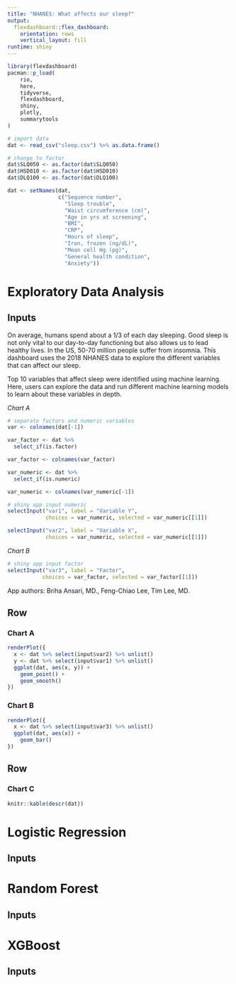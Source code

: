 ```yaml
---
title: "NHANES: What affects our sleep?"
output: 
  flexdashboard::flex_dashboard:
    orientation: rows
    vertical_layout: fill
runtime: shiny
---
```


```r
library(flexdashboard)
pacman::p_load(
    rio,
    here,
    tidyverse,
    flexdashboard,
    shiny,
    plotly,
    summarytools
)

# import data
dat <- read_csv("sleep.csv") %>% as.data.frame()

# change to factor
dat$SLQ050 <- as.factor(dat$SLQ050)
dat$HSD010 <- as.factor(dat$HSD010)
dat$DLQ100 <- as.factor(dat$DLQ100)

dat <- setNames(dat, 
                c("Sequence number",
                  "Sleep trouble", 
                  "Waist circumference (cm)", 
                  "Age in yrs at screening", 
                  "BMI",
                  "CRP",
                  "Hours of sleep",
                  "Iron, frozen (ng/dL)",
                  "Mean cell Hg (pg)",
                  "General health condition",
                  "Anxiety"))

```

# Exploratory Data Analysis
Inputs {.sidebar}
-----------------------------------------------------------------------

On average, humans spend about a 1/3 of each day sleeping. Good sleep is not only vital to our day-to-day functioning but also allows us to lead healthy lives. In the US, 50-70 million people suffer from insomnia. This dashboard uses the 2018 NHANES data to explore the different variables that can affect our sleep. 

Top 10 variables that affect sleep were identified using machine learning. Here, users can explore the data and run different machine learning models to learn about these variables in depth.

*Chart A*
```r
# separate factors and numeric variables
var <- colnames(dat[-1])

var_factor <- dat %>% 
  select_if(is.factor)

var_factor <- colnames(var_factor)

var_numeric <- dat %>% 
  select_if(is.numeric)

var_numeric <- colnames(var_numeric[-1])

# shiny app input numeric
selectInput("var1", label = "Variable Y",
            choices = var_numeric, selected = var_numeric[[1]])

selectInput("var2", label = "Variable X",
            choices = var_numeric, selected = var_numeric[[1]])
```
*Chart B*
```r
# shiny app input factor
selectInput("var3", label = "Factor",
           choices = var_factor, selected = var_factor[[1]])
```


App authors: Briha Ansari, MD., Feng-Chiao Lee, Tim Lee, MD.


Row
-----------------------------------------------------------------------

### Chart A

```r
renderPlot({
  x <- dat %>% select(input$var2) %>% unlist()
  y <- dat %>% select(input$var1) %>% unlist()
  ggplot(dat, aes(x, y)) +
    geom_point() +
    geom_smooth()
})
```

### Chart B

```r
renderPlot({
  x <- dat %>% select(input$var3) %>% unlist()
  ggplot(dat, aes(x)) +
    geom_bar()
})
```


Row
-----------------------------------------------------------------------
### Chart C 

```r
knitr::kable(descr(dat))
```

# Logistic Regression
Inputs {.sidebar}
-----------------------------------------------------------------------

# Random Forest
Inputs {.sidebar}
-----------------------------------------------------------------------

# XGBoost
Inputs {.sidebar}
-----------------------------------------------------------------------
